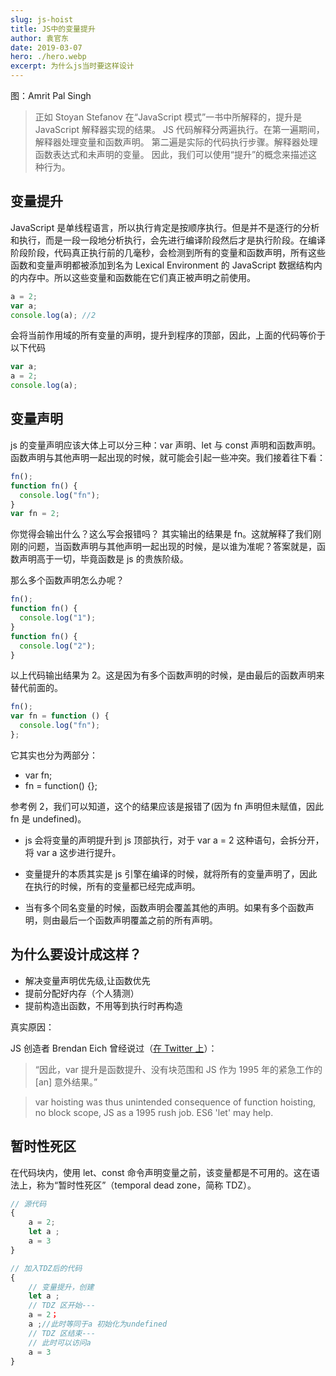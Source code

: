 ```yaml
---
slug: js-hoist
title: JS中的变量提升
author: 袁官东
date: 2019-03-07
hero: ./hero.webp
excerpt: 为什么js当时要这样设计
---
```


<div className={"img-desc"}>图：Amrit Pal Singh</div>


> 正如 Stoyan Stefanov 在“JavaScript 模式”一书中所解释的，提升是 JavaScript 解释器实现的结果。
> JS 代码解释分两遍执行。在第一遍期间，解释器处理变量和函数声明。
> 第二遍是实际的代码执行步骤。解释器处理函数表达式和未声明的变量。
> 因此，我们可以使用“提升”的概念来描述这种行为。

## 变量提升

JavaScript 是单线程语言，所以执行肯定是按顺序执行。但是并不是逐行的分析和执行，而是一段一段地分析执行，会先进行编译阶段然后才是执行阶段。在编译阶段阶段，代码真正执行前的几毫秒，会检测到所有的变量和函数声明，所有这些函数和变量声明都被添加到名为 Lexical Environment 的 JavaScript 数据结构内的内存中。所以这些变量和函数能在它们真正被声明之前使用。

```js
a = 2;
var a;
console.log(a); //2
```

会将当前作用域的所有变量的声明，提升到程序的顶部，因此，上面的代码等价于以下代码

```js
var a;
a = 2;
console.log(a);
```

## 变量声明

js 的变量声明应该大体上可以分三种：var 声明、let 与 const 声明和函数声明。 函数声明与其他声明一起出现的时候，就可能会引起一些冲突。我们接着往下看：

```js
fn();
function fn() {
  console.log("fn");
}
var fn = 2;
```

你觉得会输出什么？这么写会报错吗？ 其实输出的结果是 fn。这就解释了我们刚刚的问题，当函数声明与其他声明一起出现的时候，是以谁为准呢？答案就是，函数声明高于一切，毕竟函数是 js 的贵族阶级。

那么多个函数声明怎么办呢？

```js
fn();
function fn() {
  console.log("1");
}
function fn() {
  console.log("2");
}
```

以上代码输出结果为 2。这是因为有多个函数声明的时候，是由最后的函数声明来替代前面的。

```js
fn();
var fn = function () {
  console.log("fn");
};
```

它其实也分为两部分：

- var fn;
- fn = function() {};

参考例 2，我们可以知道，这个的结果应该是报错了(因为 fn 声明但未赋值，因此 fn 是 undefined)。

- js 会将变量的声明提升到 js 顶部执行，对于 var a = 2 这种语句，会拆分开，将 var a 这步进行提升。

- 变量提升的本质其实是 js 引擎在编译的时候，就将所有的变量声明了，因此在执行的时候，所有的变量都已经完成声明。

- 当有多个同名变量的时候，函数声明会覆盖其他的声明。如果有多个函数声明，则由最后一个函数声明覆盖之前的所有声明。

## 为什么要设计成这样？

- 解决变量声明优先级,让函数优先
- 提前分配好内存（个人猜测）
- 提前构造出函数，不用等到执行时再构造

真实原因：

JS 创造者 Brendan Eich 曾经说过（[在 Twitter 上](https://twitter.com/BrendanEich/status/522394590301933568)）：

> “因此，var 提升是函数提升、没有块范围和 JS 作为 1995 年的紧急工作的 [an] 意外结果。”

> var hoisting was thus unintended consequence of function hoisting, no block scope, JS as a 1995 rush job. ES6 'let' may help.

## 暂时性死区

在代码块内，使用 let、const 命令声明变量之前，该变量都是不可用的。这在语法上，称为“暂时性死区”（temporal dead zone，简称 TDZ）。

```js
// 源代码
{
    a = 2;
    let a ;
    a = 3
}

// 加入TDZ后的代码
{
    // 变量提升，创建
    let a ;
    // TDZ 区开始---
    a = 2；
    a ;//此时等同于a 初始化为undefined
    // TDZ 区结束---
    // 此时可以访问a
    a = 3
}
```
